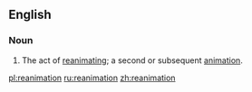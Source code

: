 {{also|Reanimation}}
==English==

===Noun===
{{en-noun}}

# The act of [[reanimate|reanimating]]; a second or subsequent [[animation]].

[[pl:reanimation]]
[[ru:reanimation]]
[[zh:reanimation]]
